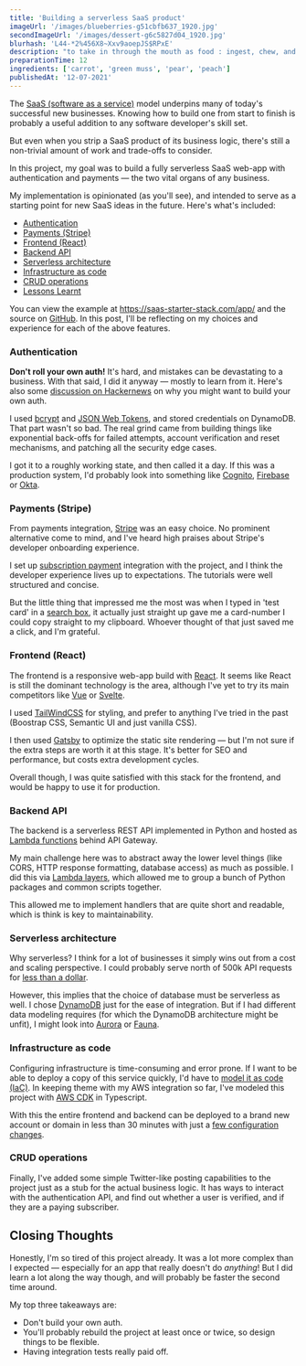 ```yaml
---
title: 'Building a serverless SaaS product'
imageUrl: '/images/blueberries-g51cbfb637_1920.jpg'
secondImageUrl: '/images/dessert-g6c5827d04_1920.jpg'
blurhash: 'L44-*2%456X8~Xxv9aoepJS$RPxE'
description: "to take in through the mouth as food : ingest, chew, and swallow in turn"
preparationTime: 12
ingredients: ['carrot', 'green muss', 'pear', 'peach']
publishedAt: '12-07-2021'
---
```


The [SaaS (software as a service)](https://en.wikipedia.org/wiki/Software_as_a_service) model underpins many of today's successful new businesses. Knowing how to build one from start to finish is probably a useful addition to any software developer's skill set.

But even when you strip a SaaS product of its business logic, there's still a non-trivial amount of work and trade-offs to consider.

In this project, my goal was to build a fully serverless SaaS web-app with authentication and payments — the two vital organs of any business.

My implementation is opinionated (as you'll see), and intended to serve as a starting point for new SaaS ideas in the future. Here's what's included:

- [Authentication](#authentication)
- [Payments (Stripe)](#payments-stripe)
- [Frontend (React)](#frontend-react)
- [Backend API](#backend-api)
- [Serverless architecture](#serverless-architecture)
- [Infrastructure as code](#infrastructure-as-code)
- [CRUD operations](#crud-operations)
- [Lessons Learnt](#lessons-learnt)

You can view the example at https://saas-starter-stack.com/app/ and the source on [GitHub](https://github.com/pixegami/saas-starter). In this post, I'll be reflecting on my choices and experience for each of the above features.

### Authentication

**Don't roll your own auth!** It's hard, and mistakes can be devastating to a business. With that said, I did it anyway — mostly to learn from it. Here's also some [discussion on Hackernews](https://news.ycombinator.com/item?id=22001918) on why you might want to build your own auth.

I used [bcrypt](https://codahale.com/how-to-safely-store-a-password/) and [JSON Web Tokens](https://jwt.io/), and stored credentials on DynamoDB. That part wasn't so bad. The real grind came from building things like exponential back-offs for failed attempts, account verification and reset mechanisms, and patching all the security edge cases.

I got it to a roughly working state, and then called it a day. If this was a production system, I'd probably look into something like [Cognito](https://aws.amazon.com/cognito/), [Firebase](https://firebase.google.com/products/auth) or [Okta](https://www.okta.com/).

### Payments (Stripe)

From payments integration, [Stripe](https://stripe.com) was an easy choice. No prominent alternative come to mind, and I've heard high praises about Stripe's developer onboarding experience.

I set up [subscription payment](https://stripe.com/en-au/billing) integration with the project, and I think the developer experience lives up to expectations. The tutorials were well structured and concise.

But the little thing that impressed me the most was when I typed in 'test card' in a [search box](https://stripe.com/docs/testing), it actually just straight up gave me a card-number I could copy straight to my clipboard. Whoever thought of that just saved me a click, and I'm grateful.

### Frontend (React)

The frontend is a responsive web-app build with [React](https://reactjs.org/). It seems like React is still the dominant technology is the area, although I've yet to try its main competitors like [Vue](https://vuejs.org/) or [Svelte](https://svelte.dev/).

I used [TailWindCSS](https://tailwindcss.com/) for styling, and prefer to anything I've tried in the past (Boostrap CSS, Semantic UI and just vanilla CSS).

I then used [Gatsby](https://www.gatsbyjs.com/) to optimize the static site rendering — but I'm not sure if the extra steps are worth it at this stage. It's better for SEO and performance, but costs extra development cycles.

Overall though, I was quite satisfied with this stack for the frontend, and would be happy to use it for production.

### Backend API

The backend is a serverless REST API implemented in Python and hosted as [Lambda functions](https://aws.amazon.com/lambda/) behind API Gateway.

My main challenge here was to abstract away the lower level things (like CORS, HTTP response formatting, database access) as much as possible. I did this via [Lambda layers](https://docs.aws.amazon.com/lambda/latest/dg/configuration-layers.html), which allowed me to group a bunch of Python packages and common scripts together.

This allowed me to implement handlers that are quite short and readable, which is think is key to maintainability.

### Serverless architecture

Why serverless? I think for a lot of businesses it simply wins out from a cost and scaling perspective. I could probably serve north of 500k API requests for [less than a dollar](https://aws.amazon.com/lambda/pricing/).

However, this implies that the choice of database must be serverless as well. I chose [DynamoDB](https://aws.amazon.com/dynamodb/) just for the ease of integration. But if I had different data modeling requires (for which the DynamoDB architecture might be unfit), I might look into [Aurora](https://aws.amazon.com/rds/aurora/) or [Fauna](https://fauna.com/).

### Infrastructure as code

Configuring infrastructure is time-consuming and error prone. If I want to be able to deploy a copy of this service quickly, I'd have to [model it as code (IaC)](https://en.wikipedia.org/wiki/Infrastructure_as_code). In keeping theme with my AWS integration so far, I've modeled this project with [AWS CDK](https://docs.aws.amazon.com/cdk/latest/guide/home.html) in Typescript.

With this the entire frontend and backend can be deployed to a brand new account or domain in less than 30 minutes with just a [few configuration changes](https://github.com/pixegami/saas-starter/blob/master/saas-infrastructure/service.config.json).

### CRUD operations

Finally, I've added some simple Twitter-like posting capabilities to the project just as a stub for the actual business logic. It has ways to interact with the authentication API, and find out whether a user is verified, and if they are a paying subscriber.

## Closing Thoughts

Honestly, I'm so tired of this project already. It was a lot more complex than I expected — especially for an app that really doesn't do _anything_! But I did learn a lot along the way though, and will probably be faster the second time around.

My top three takeaways are:

- Don't build your own auth.
- You'll probably rebuild the project at least once or twice, so design things to be flexible.
- Having integration tests really paid off.